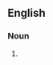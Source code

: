 ==English==

===Noun===
{{head|en|noun form|head=[[mirror]] [[image]]s}}

# {{plural of|en|mirror image}}